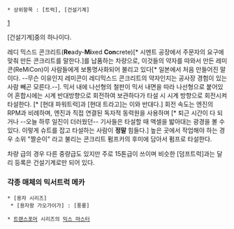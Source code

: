  * 상위항목 : [트럭], [건설기계]

[attachment:/20120718143022581108.jpg]

[건설기계]중의 하나이다.

레디 믹스드 콘크리트('''Re'''ady-'''Mi'''xed '''Con'''crete)[* 시멘트 공장에서 주문자의 요구에 맞춰 만든 콘크리트를 말한다.]를 납품하는 차량으로, 이것들의 약자를 따와서 만든 레미콘(ReMiCon)이 사람들에게 보통명사화되어 불리고 있다[* 일본에서 처음 만들어진 말이다. --무슨 이유인지 레미콘이 레디믹스드 콘크리트의 약자인지는 공사장 경험이 있는 사람 빼곤 모른다.--]. 믹서 내에 나선형의 철판이 믹서 내면을 따라 나선형으로 붙어있어 혼합시에는 시계 반대방향으로 회전하여 보관하다가 타설 시 시계 방향으로 회전시켜 타설한다. [* [현대 파워트럭]과 [현대 트라고]는 이와 반대다.] 회전 속도는 엔진의 RPM과 비례하며, 엔진과 직접 연결된 독자적 동력원을 사용하며 [* 퇴근 시간이 다 되거나 --오늘 하루 일진이 더러웠던-- 기사들은 타설할 때 액셀을 밟아대는 광경을 볼 수 있다. 이렇게 슈트를 잡고 타설하는 사람이 '''정말''' 힘들다.] 높은 곳에서 작업해야 하는 경우 소위 "짤순이" 라고 불리는 콘크리트 펌프카의 후미에 담아서 펌프로 타설한다. 

차량 급의 경우 다른 중량급도 있지만 주로 15톤급이 쓰이며 비슷한 [덤프트럭]과는 달리 등록은 건설기계로만 되어 있다.

=== 각종 매체의 믹서트럭 메카 ===
 * [용자 시리즈] 
  * [용자왕 가오가이가] : [풍룡]

 * [[트랜스포머]] 시리즈의 [[믹스 마스터]]
